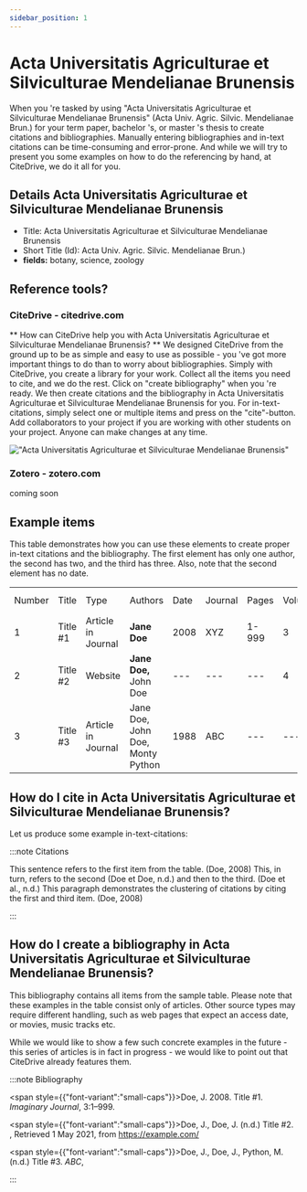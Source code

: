 ```yaml
---
sidebar_position: 1
---
```


# Acta Universitatis Agriculturae et Silviculturae Mendelianae Brunensis

When you 're tasked by using "Acta Universitatis Agriculturae et Silviculturae Mendelianae Brunensis" (Acta Univ. Agric. Silvic. Mendelianae Brun.) for your term paper, bachelor 's, or master 's thesis to create citations and bibliographies.
Manually entering bibliographies and in-text citations can be time-consuming and error-prone. And while we will try to present you some examples on how to do the referencing by hand, at CiteDrive, we do it all for you.

## Details  Acta Universitatis Agriculturae et Silviculturae Mendelianae Brunensis
* Title: Acta Universitatis Agriculturae et Silviculturae Mendelianae Brunensis
* Short Title (Id): Acta Univ. Agric. Silvic. Mendelianae Brun.)
* **fields:** botany, science, zoology

## Reference tools?
### CiteDrive - citedrive.com
** How can CiteDrive help you with Acta Universitatis Agriculturae et Silviculturae Mendelianae Brunensis? **
We designed CiteDrive from the ground up to be as simple and easy to use as possible - you 've got more important things to do than to worry about bibliographies. Simply with CiteDrive, you create a library for your work. Collect all the items you need to cite, and we do the rest. Click on "create bibliography" when you 're ready. We then create citations and the bibliography in Acta Universitatis Agriculturae et Silviculturae Mendelianae Brunensis for you. For in-text-citations, simply select one or multiple items and press on the "cite"-button. Add collaborators to your project if you are working with other students on your project. Anyone can make changes at any time.


!["Acta Universitatis Agriculturae et Silviculturae Mendelianae Brunensis"](images/acta-universitatis-agriculturae-et-silviculturae-mendelianae-brunensis.svg "Choose Acta Universitatis Agriculturae et Silviculturae Mendelianae Brunensis in the CiteDrive App")

### Zotero - zotero.com

coming soon

## Example items

This table demonstrates how you can use these elements to create proper in-text citations and the bibliography. The first element has only one author, the second has two, and the third has three. Also, note that the second element has no date.


<table>
  <tr>
   <td>Number
   </td>
   <td>Title
   </td>
   <td>Type
   </td>
   <td>Authors
   </td>
   <td>Date
   </td>
   <td>Journal
   </td>
   <td>Pages
   </td>
   <td>Volume
   </td>
   <td>Issue
   </td>
   <td>Access Date
   </td>
  </tr>
  <tr>
   <td>1
   </td>
   <td>Title #1
   </td>
   <td>Article in Journal
   </td>
   <td><strong>Jane Doe</strong>
   </td>
   <td>2008
   </td>
   <td>XYZ
   </td>
   <td>1-999
   </td>
   <td>3
   </td>
   <td>2
   </td>
   <td>--
   </td>
  </tr>
  <tr>
   <td>
2
   </td>
   <td>Title #2
   </td>
   <td>Website
   </td>
   <td><strong>Jane Doe, </strong>John Doe
   </td>
   <td>---
   </td>
   <td>---
   </td>
   <td>---
   </td>
   <td>4
   </td>
   <td>---
   </td>
   <td>2020-05-01
   </td>
  </tr>
  <tr>
   <td>3
   </td>
   <td>Title #3
   </td>
   <td>Article in Journal
   </td>
   <td>Jane Doe, John Doe, Monty Python
   </td>
   <td>1988
   </td>
   <td>ABC
   </td>
   <td>---
   </td>
   <td>---
   </td>
   <td>16
   </td>
   <td>---
   </td>
  </tr>
</table>



## How do I cite in  Acta Universitatis Agriculturae et Silviculturae Mendelianae Brunensis?

Let us produce some example in-text-citations:

:::note Citations


This sentence refers to the first item from the table. (Doe, 2008) This, in turn, refers to the second (Doe et Doe, n.d.)
and then to the third.  (Doe et al., n.d.)
This paragraph demonstrates the clustering of citations by citing the first and third item. (Doe, 2008)

:::

## How do I create a bibliography in Acta Universitatis Agriculturae et Silviculturae Mendelianae Brunensis?

This bibliography contains all items from the sample table. Please note that these examples in the table consist only of articles. Other source types may require different handling, such as web pages that expect an access date, or movies, music tracks etc.

While we would like to show a few such concrete examples in the future - this series of articles is in fact in progress - we would like to point out that CiteDrive already features them.

:::note Bibliography

<span style={{"font-variant":"small-caps"}}>Doe, J.</span> 2008.  Title #1. <i><i>Imaginary Journal</i></i>, 3:1–999.

<span style={{"font-variant":"small-caps"}}>Doe, J., Doe, J.</span> (n.d.) Title #2. , Retrieved  1 May 2021,  from https://example.com/

<span style={{"font-variant":"small-caps"}}>Doe, J., Doe, J., Python, M.</span> (n.d.) Title #3. <i><i>ABC</i></i>,



:::


        